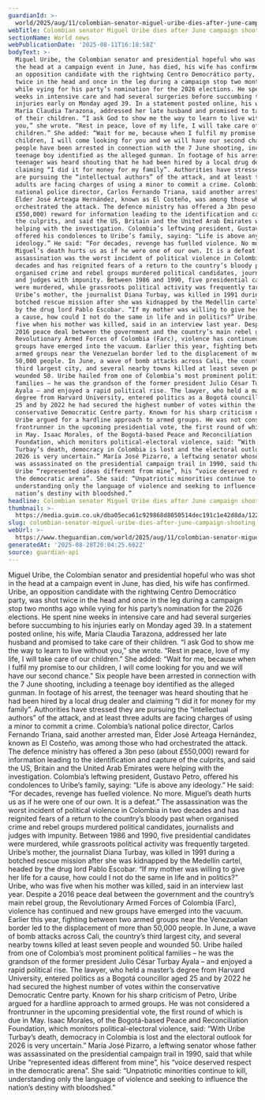 ```yaml
---
guardianId: >-
  world/2025/aug/11/colombian-senator-miguel-uribe-dies-after-june-campaign-shooting
webTitle: Colombian senator Miguel Uribe dies after June campaign shooting
sectionName: World news
webPublicationDate: '2025-08-11T16:18:58Z'
bodyText: >-
  Miguel Uribe, the Colombian senator and presidential hopeful who was shot in
  the head at a campaign event in June, has died, his wife has confirmed. Uribe,
  an opposition candidate with the rightwing Centro Democrático party, was shot
  twice in the head and once in the leg during a campaign stop two months ago
  while vying for his party’s nomination for the 2026 elections. He spent nine
  weeks in intensive care and had several surgeries before succumbing to his
  injuries early on Monday aged 39. In a statement posted online, his wife,
  María Claudia Tarazona, addressed her late husband and promised to take care
  of their children. “I ask God to show me the way to learn to live without
  you,” she wrote. “Rest in peace, love of my life, I will take care of our
  children.” She added: “Wait for me, because when I fulfil my promise to our
  children, I will come looking for you and we will have our second chance.” Six
  people have been arrested in connection with the 7 June shooting, including a
  teenage boy identified as the alleged gunman. In footage of his arrest, the
  teenager was heard shouting that he had been hired by a local drug dealer and
  claiming “I did it for money for my family”. Authorities have stressed they
  are pursuing the “intellectual authors” of the attack, and at least three
  adults are facing charges of using a minor to commit a crime. Colombia’s
  national police director, Carlos Fernando Triana, said another arrested man,
  Élder José Arteaga Hernández, known as El Costeño, was among those who had
  orchestrated the attack. The defence ministry has offered a 3bn peso (about
  £550,000) reward for information leading to the identification and capture of
  the culprits, and said the US, Britain and the United Arab Emirates were
  helping with the investigation. Colombia’s leftwing president, Gustavo Petro,
  offered his condolences to Uribe’s family, saying: “Life is above any
  ideology.” He said: “For decades, revenge has fuelled violence. No more.
  Miguel’s death hurts us as if he were one of our own. It is a defeat.” The
  assassination was the worst incident of political violence in Colombia in two
  decades and has reignited fears of a return to the country’s bloody past when
  organised crime and rebel groups murdered political candidates, journalists
  and judges with impunity. Between 1986 and 1990, five presidential candidates
  were murdered, while grassroots political activity was frequently targeted.
  Uribe’s mother, the journalist Diana Turbay, was killed in 1991 during a
  botched rescue mission after she was kidnapped by the Medellín cartel, headed
  by the drug lord Pablo Escobar. “If my mother was willing to give her life for
  a cause, how could I not do the same in life and in politics?” Uribe, who was
  five when his mother was killed, said in an interview last year. Despite a
  2016 peace deal between the government and the country’s main rebel group, the
  Revolutionary Armed Forces of Colombia (Farc), violence has continued and new
  groups have emerged into the vacuum. Earlier this year, fighting between two
  armed groups near the Venezuelan border led to the displacement of more than
  50,000 people. In June, a wave of bomb attacks across Cali, the country’s
  third largest city, and several nearby towns killed at least seven people and
  wounded 50. Uribe hailed from one of Colombia’s most prominent political
  families – he was the grandson of the former president Julio César Turbay
  Ayala – and enjoyed a rapid political rise. The lawyer, who held a master’s
  degree from Harvard University, entered politics as a Bogotá councillor aged
  25 and by 2022 he had secured the highest number of votes within the
  conservative Democratic Centre party. Known for his sharp criticism of Petro,
  Uribe argued for a hardline approach to armed groups. He was not considered a
  frontrunner in the upcoming presidential vote, the first round of which is due
  in May. Isaac Morales, of the Bogotá-based Peace and Reconciliation
  Foundation, which monitors political-electoral violence, said: “With Uribe
  Turbay’s death, democracy in Colombia is lost and the electoral outlook for
  2026 is very uncertain.” María José Pizarro, a leftwing senator whose father
  was assassinated on the presidential campaign trail in 1990, said that while
  Uribe “represented ideas different from mine”, his “voice deserved respect in
  the democratic arena”. She said: “Unpatriotic minorities continue to kill,
  understanding only the language of violence and seeking to influence the
  nation’s destiny with bloodshed.”
headline: Colombian senator Miguel Uribe dies after June campaign shooting
thumbnail: >-
  https://media.guim.co.uk/dba05eca61c929868d8050514dec191c1e42d8da/1227_485_4804_3844/500.jpg
slug: colombian-senator-miguel-uribe-dies-after-june-campaign-shooting
webUrl: >-
  https://www.theguardian.com/world/2025/aug/11/colombian-senator-miguel-uribe-dies-after-june-campaign-shooting
generatedAt: '2025-08-28T20:04:25.602Z'
source: guardian-api
---
```

Miguel Uribe, the Colombian senator and presidential hopeful who was shot in the head at a campaign event in June, has died, his wife has confirmed. Uribe, an opposition candidate with the rightwing Centro Democrático party, was shot twice in the head and once in the leg during a campaign stop two months ago while vying for his party’s nomination for the 2026 elections. He spent nine weeks in intensive care and had several surgeries before succumbing to his injuries early on Monday aged 39. In a statement posted online, his wife, María Claudia Tarazona, addressed her late husband and promised to take care of their children. “I ask God to show me the way to learn to live without you,” she wrote. “Rest in peace, love of my life, I will take care of our children.” She added: “Wait for me, because when I fulfil my promise to our children, I will come looking for you and we will have our second chance.” Six people have been arrested in connection with the 7 June shooting, including a teenage boy identified as the alleged gunman. In footage of his arrest, the teenager was heard shouting that he had been hired by a local drug dealer and claiming “I did it for money for my family”. Authorities have stressed they are pursuing the “intellectual authors” of the attack, and at least three adults are facing charges of using a minor to commit a crime. Colombia’s national police director, Carlos Fernando Triana, said another arrested man, Élder José Arteaga Hernández, known as El Costeño, was among those who had orchestrated the attack. The defence ministry has offered a 3bn peso (about £550,000) reward for information leading to the identification and capture of the culprits, and said the US, Britain and the United Arab Emirates were helping with the investigation. Colombia’s leftwing president, Gustavo Petro, offered his condolences to Uribe’s family, saying: “Life is above any ideology.” He said: “For decades, revenge has fuelled violence. No more. Miguel’s death hurts us as if he were one of our own. It is a defeat.” The assassination was the worst incident of political violence in Colombia in two decades and has reignited fears of a return to the country’s bloody past when organised crime and rebel groups murdered political candidates, journalists and judges with impunity. Between 1986 and 1990, five presidential candidates were murdered, while grassroots political activity was frequently targeted. Uribe’s mother, the journalist Diana Turbay, was killed in 1991 during a botched rescue mission after she was kidnapped by the Medellín cartel, headed by the drug lord Pablo Escobar. “If my mother was willing to give her life for a cause, how could I not do the same in life and in politics?” Uribe, who was five when his mother was killed, said in an interview last year. Despite a 2016 peace deal between the government and the country’s main rebel group, the Revolutionary Armed Forces of Colombia (Farc), violence has continued and new groups have emerged into the vacuum. Earlier this year, fighting between two armed groups near the Venezuelan border led to the displacement of more than 50,000 people. In June, a wave of bomb attacks across Cali, the country’s third largest city, and several nearby towns killed at least seven people and wounded 50. Uribe hailed from one of Colombia’s most prominent political families – he was the grandson of the former president Julio César Turbay Ayala – and enjoyed a rapid political rise. The lawyer, who held a master’s degree from Harvard University, entered politics as a Bogotá councillor aged 25 and by 2022 he had secured the highest number of votes within the conservative Democratic Centre party. Known for his sharp criticism of Petro, Uribe argued for a hardline approach to armed groups. He was not considered a frontrunner in the upcoming presidential vote, the first round of which is due in May. Isaac Morales, of the Bogotá-based Peace and Reconciliation Foundation, which monitors political-electoral violence, said: “With Uribe Turbay’s death, democracy in Colombia is lost and the electoral outlook for 2026 is very uncertain.” María José Pizarro, a leftwing senator whose father was assassinated on the presidential campaign trail in 1990, said that while Uribe “represented ideas different from mine”, his “voice deserved respect in the democratic arena”. She said: “Unpatriotic minorities continue to kill, understanding only the language of violence and seeking to influence the nation’s destiny with bloodshed.”
